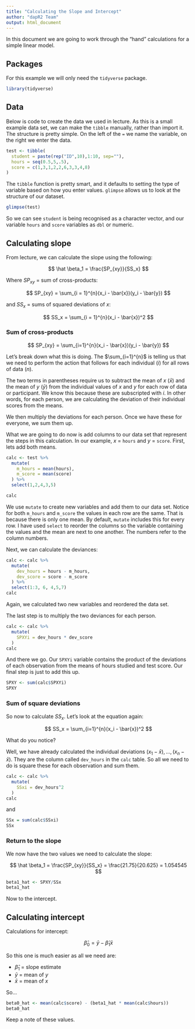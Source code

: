```yaml
---
title: "Calculating the Slope and Intercept"
author: "dapR2 Team"
output: html_document
---
```


In this document we are going to work through the "hand" calculations for a simple linear model. 

## Packages
For this example we will only need the `tidyverse` package.

```r
library(tidyverse)
```


## Data
Below is code to create the data we used in lecture. As this is a small example data set, we can make the `tibble` manually, rather than import it. The structure is pretty simple. On the left of the `=` we name the variable, on the right we enter the data.

```r
test <- tibble(
  student = paste(rep("ID",10),1:10, sep=""),
  hours = seq(0.5,5,.5),
  score = c(1,3,1,2,2,6,3,3,4,8)
)
```

The `tibble` function is pretty smart, and it defaults to setting the type of variable based on how you enter values. `glimpse` allows us to look at the structure of our dataset. 

```r
glimpse(test)
```

So we can see `student` is being recognised as a character vector, and our variable `hours` and `score` variables as `dbl` or numeric.

## Calculating slope

From lecture, we can calculate the slope using the following:

$$
\hat \beta_1 = \frac{SP_{xy}}{SS_x}
$$

Where $SP_{xy}$ = sum of cross-products:


$$
SP_{xy} = \sum_{i = 1}^{n}(x_i - \bar{x})(y_i - \bar{y})
$$

and $SS_x$ = sums of squared deviations of $x$:


$$
SS_x = \sum_{i = 1}^{n}(x_i - \bar{x})^2
$$

### Sum of cross-products

$$
SP_{xy} = \sum_{i=1}^{n}(x_i - \bar{x})(y_i - \bar{y})
$$

Let's break down what this is doing. The $\sum_{i=1}^{n}$ is telling us that we need to perform the action that follows for each individual ($i$) for all rows of data ($n$). 

The two terms in parentheses require us to subtract the mean of $x$ ($\bar{x}$) and the mean of $y$ ($\bar{y}$) from the individual values of $x$ and $y$ for each row of data or participant. We know this because these are subscripted with $i$. In other words, for each person, we are calculating the deviation of their individual scores from the means.

We then multiply the deviations for each person. Once we have these for everyone, we sum them up.

What we are going to do now is add columns to our data set that represent the steps in this calculation. In our example, $x$ = `hours` and $y$ = `score`. First, lets add both means.

```r
calc <- test %>%
  mutate(
    m_hours = mean(hours),
    m_score = mean(score)
  ) %>%
  select(1,2,4,3,5)

calc
```

We use `mutate` to create new variables and add them to our data set. Notice for both `m_hours` and `m_score` the values in each row are the same. That is because there is only one mean. By default, `mutate` includes this for every row. I have used `select` to reorder the columns so the variable containing the values and the mean are next to one another. The numbers refer to the column numbers.

Next, we can calculate the deviances:

```r
calc <- calc %>%
  mutate(
    dev_hours = hours - m_hours,
    dev_score = score - m_score
  ) %>%
  select(1:3, 6, 4,5,7)
calc
```

Again, we calculated two new variables and reordered the data set.

The last step is to multiply the two deviances for each person.

```r
calc <- calc %>%
  mutate(
    SPXYi = dev_hours * dev_score
  )
calc
```

And there we go. Our `SPXYi` variable contains the product of the deviations of each observation from the means of hours studied and test score. Our final step is just to add this up.

```r
SPXY <- sum(calc$SPXYi)
SPXY
```

### Sum of square deviations
So now to calculate $SS_x$. Let's look at the equation again:

$$
SS_x = \sum_{i=1}^{n}(x_i - \bar{x})^2
$$

What do you notice?

Well, we have already calculated the individual deviations $(x_1 - \bar{x}), \dots, (x_n - \bar{x})$. They are the column called `dev_hours` in the `calc` table. So all we need to do is square these for each observation and sum them. 

```r
calc <- calc %>%
  mutate(
    SSxi = dev_hours^2
  )
calc
```

and

```r
SSx = sum(calc$SSxi)
SSx
```

### Return to the slope
We now have the two values we need to calculate the slope:

$$
\hat \beta_1 = \frac{SP_{xy}}{SS_x} = \frac{21.75}{20.625} = 1.054545
$$

```r
beta1_hat <- SPXY/SSx
beta1_hat
```

Now to the intercept.

## Calculating intercept
Calculations for intercept:

$$
\hat \beta_0 = \bar{y} - \hat \beta_1 \bar{x}
$$

So this one is much easier as all we need are:

- $\hat \beta_1$ = slope estimate
- $\bar{y}$ = mean of $y$
- $\bar{x}$ = mean of $x$

So...


```r
beta0_hat <- mean(calc$score) - (beta1_hat * mean(calc$hours))
beta0_hat
```

Keep a note of these values.

